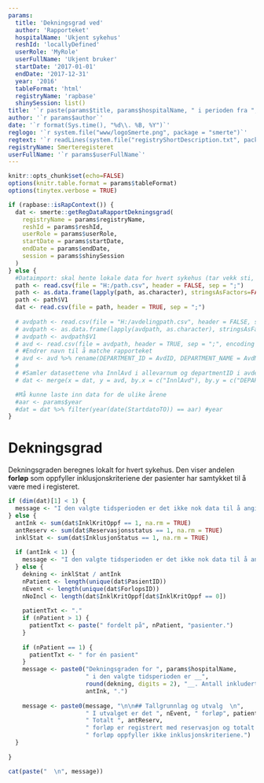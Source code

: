 ```yaml
---
params:
  title: 'Dekningsgrad ved'
  author: 'Rapporteket'
  hospitalName: 'Ukjent sykehus'
  reshId: 'locallyDefined'
  userRole: 'MyRole'
  userFullName: 'Ukjent bruker'
  startDate: '2017-01-01'
  endDate: '2017-12-31'
  year: '2016'
  tableFormat: 'html'
  registryName: 'rapbase'
  shinySession: list()
title: '`r paste(params$title, params$hospitalName, " i perioden fra ", params$startDate, " til ", params$endDate)`'
author: '`r params$author`'
date: '`r format(Sys.time(), "%d\\. %B, %Y")`'
reglogo: '`r system.file("www/logoSmerte.png", package = "smerte")`'
regtext: '`r readLines(system.file("registryShortDescription.txt", package = "smerte"))`'
registryName: Smerteregisteret
userFullName: '`r params$userFullName`'
---
```

```r
knitr::opts_chunk$set(echo=FALSE)
options(knitr.table.format = params$tableFormat)
options(tinytex.verbose = TRUE)
```

```r

if (rapbase::isRapContext()) {
  dat <- smerte::getRegDataRapportDekningsgrad(
    registryName = params$registryName,
    reshId = params$reshId,
    userRole = params$userRole,
    startDate = params$startDate,
    endDate = params$endDate,
    session = params$shinySession
  )
} else {
  #Dataimport: skal hente lokale data for hvert sykehus (tar vekk sti, og erstatter med lokal filB)
  path <- read.csv(file = "H:/path.csv", header = FALSE, sep = ";")
  path <- as.data.frame(lapply(path, as.character), stringsAsFactors=FALSE)
  path <- path$V1
  dat <- read.csv(file = path, header = TRUE, sep = ";")
  
  # avdpath <- read.csv(file = "H:/avdelingpath.csv", header = FALSE, sep = ";")
  # avdpath <- as.data.frame(lapply(avdpath, as.character), stringsAsFactors=FALSE)
  # avdpath <- avdpath$V1
  # avd <- read.csv(file = avdpath, header = TRUE, sep = ";", encoding = "UTF-8")
  # #Endrer navn til å matche rapporteket
  # avd <- avd %>% rename(DEPARTMENT_ID = AvdID, DEPARTMENT_NAME = AvdNavn, DEPARTMENT_SHORTNAME = AvdNavnKort)
  # 
  # #Samler datasettene vha InnlAvd i allevarnum og departmentID i avdelingsoversikt
  # dat <- merge(x = dat, y = avd, by.x = c("InnlAvd"), by.y = c("DEPARTMENT_ID"))

  #Må kunne laste inn data for de ulike årene
  #aar <- params$year
  #dat = dat %>% filter(year(date(StartdatoTO)) == aar) #year
}


```

# Dekningsgrad

Dekningsgraden beregnes lokalt for hvert sykehus. Den viser andelen __forløp__ som oppfyller inklusjonskriteriene der pasienter har samtykket til å være med i registeret. 

```r

if (dim(dat)[1] < 1) {
  message <- "I den valgte tidsperioden er det ikke nok data til å angi dekningsgrad."
} else {
  antInk <- sum(dat$InklKritOppf == 1, na.rm = TRUE)
  antReserv <- sum(dat$Reservasjonsstatus == 1, na.rm = TRUE)
  inklStat <- sum(dat$InklusjonStatus == 1, na.rm = TRUE)
  
  if (antInk < 1) {
    message <- "I den valgte tidsperioden er det ikke nok data til å angi dekningsgrad."
  } else {
    dekning <- inklStat / antInk
    nPatient <- length(unique(dat$PasientID))
    nEvent <- length(unique(dat$ForlopsID))
    nNoIncl <- length(dat$InklKritOppf[dat$InklKritOppf == 0])
    
    patientTxt <- "."
    if (nPatient > 1) {
      patientTxt <- paste(" fordelt på", nPatient, "pasienter.")
    }
    
    if (nPatient == 1) {
      patientTxt <- " for én pasient"
    }
    message <- paste0("Dekningsgraden for ", params$hospitalName,
                      " i den valgte tidsperioden er __",
                      round(dekning, digits = 2), "__. Antall inkluderte er ", inklStat, "mens totalt antall som oppfyller inklusjonskriteriene er ",
                      antInk, ".")
    
    message <- paste0(message, "\n\n## Tallgrunnlag og utvalg  \n",
                      " I utvalget er det ", nEvent, " forløp", patientTxt,
                      " Totalt ", antReserv,
                      " forløp er registrert med reservasjon og totalt ", nNoIncl,
                      " forløp oppfyller ikke inklusjonskriteriene.")
  }
  
}

cat(paste("  \n", message))

```

